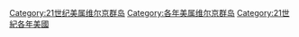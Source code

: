 [[Category:21世纪美属维尔京群岛|Category:21世纪美属维尔京群岛]]
[[Category:各年美属维尔京群岛|Category:各年美属维尔京群岛]]
[[Category:21世紀各年美國|Category:21世紀各年美國]]